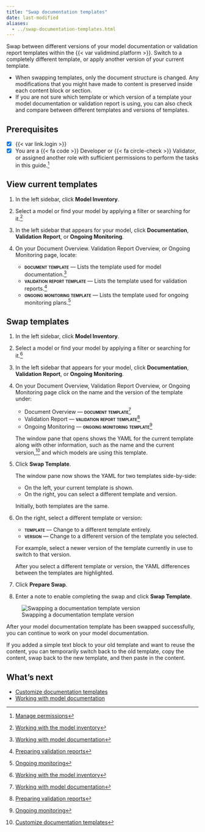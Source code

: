 ```yaml
---
title: "Swap documentation templates"
date: last-modified
aliases:
  - ../swap-documentation-templates.html
---
```


Swap between different versions of your model documentation or validation report templates within the {{< var validmind.platform >}}. Switch to a completely different template, or apply another version of your current template.

- When swapping templates, only the document structure is changed. Any modifications that you might have made to content is preserved inside each content block or section. 
- If you are not sure which template or which version of a template your model documentation or validation report is using, you can also check and compare between different templates and versions of templates.

::: {.attn}

## Prerequisites

- [x] {{< var link.login >}}
- [x] You are a [{{< fa code >}} Developer]{.bubble} or [{{< fa circle-check >}} Validator]{.bubble}, or assigned another role with sufficient permissions to perform the tasks in this guide.[^1]

:::

## View current templates

1. In the left sidebar, click **Model Inventory**.

2. Select a model or find your model by applying a filter or searching for it.[^2]

3. In the left sidebar that appears for your model, click **Documentation**, **Validation Report**, or **Ongoing Monitoring**.

4. On your Document Overview. Validation Report Overview, or Ongoing Monitoring page, locate: 

   - **[document template]{.smallcaps}** — Lists the template used for model documentation.[^3]
   - **[validation report template]{.smallcaps}** — Lists the template used for validation reports.[^4]
   - **[ongoing monitoring template]{.smallcaps}** — Lists the template used for ongoing monitoring plans.[^5]  

## Swap templates

1. In the left sidebar, click **Model Inventory**.

2. Select a model or find your model by applying a filter or searching for it.[^6]

3. In the left sidebar that appears for your model, click **Documentation**, **Validation Report**, or **Ongoing Monitoring**.

4. On your Document Overview, Validation Report Overview, or Ongoing Monitoring page click on the name and the version of the template under:
   
   - Document Overview — **[document template]{.smallcaps}**[^7]
   - Validation Report — **[validation report template]{.smallcaps}**[^8]
   - Ongoing Monitoring — **[ongoing monitoring template]{.smallcaps}**[^9]
   
   The window pane that opens shows the YAML for the current template along with other information, such as the name and the current version,[^10] and which models are using this template.

5. Click **Swap Template**. 
   
   The window pane now shows the YAML for two templates side-by-side:
   
      - On the left, your current template is shown.
      - On the right, you can select a different template and version.
   
   Initially, both templates are the same. 

6. On the right, select a different template or version:
   
   - **[template]{.smallcaps}** — Change to a different template entirely.
   - **[version]{.smallcaps}** — Change to a different version of the template you selected.
   
   For example, select a newer version of the template currently in use to switch to that version. 
   
   After you select a different template or version, the YAML differences between the templates are highlighted. 

7. Click **Prepare Swap**.

8. Enter a note to enable completing the swap and click **Swap Template**.

![Swapping a documentation template version](swap-template-version.gif){fig-alt="A gif showcasing swapping a documentation template version" class="screenshot"}

After your model documentation template has been swapped successfully, you can continue to work on your model documentation.

::: {.callout title="Reusing old content"}
If you added a simple text block to your old template and want to reuse the content, you can temporarily switch back to the old template, copy the content, swap back to the new template, and then paste in the content.
:::

## What's next

- [Customize documentation templates](customize-documentation-templates.qmd)
- [Working with model documentation](working-with-model-documentation.qmd)


<!-- FOOTNOTES -->

[^1]: [Manage permissions](/guide/configuration/manage-permissions.qmd)

[^2]: [Working with the model inventory](/guide/model-inventory/working-with-model-inventory.qmd#search-filter-and-sort-models)

[^3]: [Working with model documentation](/guide/model-documentation/working-with-model-documentation.qmd)

[^4]: [Preparing validation reports](/guide/model-validation/preparing-validation-reports.qmd)

[^5]: [Ongoing monitoring](/guide/monitoring/ongoing-monitoring.qmd)

[^6]: [Working with the model inventory](/guide/model-inventory/working-with-model-inventory.qmd#search-filter-and-sort-models)

[^7]: [Working with model documentation](/guide/model-documentation/working-with-model-documentation.qmd)

[^8]: [Preparing validation reports](/guide/model-validation/preparing-validation-reports.qmd)

[^9]: [Ongoing monitoring](/guide/monitoring/ongoing-monitoring.qmd)

[^10]: [Customize documentation templates](customize-documentation-templates.qmd)
